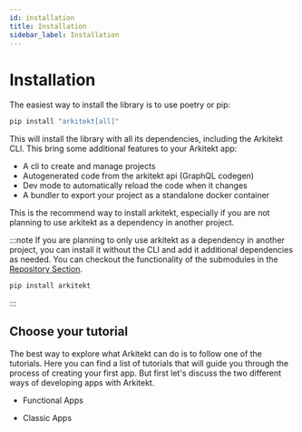 ```yaml
---
id: installation
title: Installation
sidebar_label: Installation
---
```



# Installation

The easiest way to install the library is to use poetry or pip:

```python
pip install "arkitekt[all]"
```

This will install the library with all its dependencies, including the Arkitekt
CLI. This bring some additional features to your Arkitekt app:

- A cli to create and manage projects
- Autogenerated code from the arkitekt api (GraphQL codegen)
- Dev mode to automatically reload the code when it changes
- A bundler to export your project as a standalone docker container

This is the recommend way to install arkitekt, especially if you are not planning
to use arkitekt as a dependency in another project.

:::note
If you are planning to only
use arkitekt as a dependency in another project, you can install it without the
CLI and add it additional dependencies as needed. You can checkout the functionality
of the submodules in the [Repository Section](./repositories).
```python
pip install arkitekt
```
:::

## Choose your tutorial

The best way to explore what Arkitekt can do is to follow one of the tutorials.
Here you can find a list of tutorials that will guide you through the process of
creating your first app. But first let's discuss the two different ways of developing
apps with Arkitekt.

- Functional Apps

- Classic Apps

